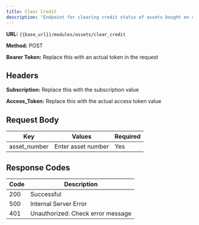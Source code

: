 ```yaml
---
title: Clear Credit
description: "Endpoint for clearing credit status of assets bought on credit."
---
```


**URL:** `{{base_url}}/modules/assets/clear_credit`  <br />

**Method:** POST  <br />

**Bearer Token:** Replace this with an actual token in the request

## Headers
**Subscription:** Replace this with the subscription value  <br />

**Access_Token:** Replace this with the actual access token value

## Request Body

| Key           | Values                          | Required |
| ------------- | ------------------------------- | -------- |
| asset_number  | Enter asset number              | Yes      |


## Response Codes

| Code | Description                        |
| ---- | ---------------------------------- |
| 200  | Successful                         |
| 500  | Internal Server Error              |
| 401  | Unauthorized: Check error message  |
